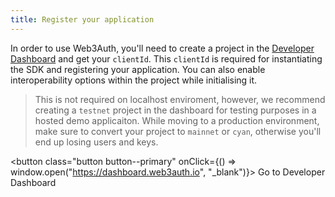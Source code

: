 ```yaml
---
title: Register your application
---
```


In order to use Web3Auth, you'll need to create a project in the [Developer Dashboard](https://dashboard.web3auth.io) and get your `clientId`. This
`clientId` is required for instantiating the SDK and registering your application. You can also enable interoperability options within the project
while initialising it.

> This is not required on localhost enviroment, however, we recommend creating a `testnet` project in the dashboard for testing purposes in a hosted
> demo applicaiton. While moving to a production environment, make sure to convert your project to `mainnet` or `cyan`, otherwise you'll end up losing
> users and keys.

<button class="button button--primary" onClick={() => window.open("https://dashboard.web3auth.io", "_blank")}>
  Go to Developer Dashboard
</button>
